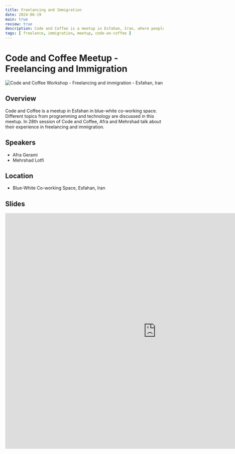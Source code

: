 ```yaml
---
title: Freelancing and Immigration
date: 2024-06-19
main: true
review: true
description: Code and Coffee is a meetup in Esfahan, Iran, where people discuss different topics related to programming and technology. In this session, Afra and Mehrshad talk about their experience in freelancing and immigration.
tags: [ freelance, immigration, meetup, code-an-coffee ]
---
```


# Code and Coffee Meetup - Freelancing and Immigration
<picture>
  <Image
    src='/static/images/events/code-an-coffee.jpg'
    alt = 'Code and Coffee Workshop - Freelancing and immigration - Esfahan, Iran'
    width ={1300}
    height={1300}
  />
</picture>

## Overview
Code and Coffee is a meetup in Esfahan in blue-white co-working space. Different topics from 
programming and technology are discussed in this meetup. In 28th session of Code and Coffee,
Afra and Mehrshad talk about their experience in freelancing and immigration. 

## Speakers
- Afra Gerami
- Mehrshad Lotfi

## Location
- Blue-White Co-working Space, Esfahan, Iran

## Slides

<iframe src="https://docs.google.com/presentation/d/e/2PACX-1vRXAHDG-VC7zGdxcY3-j01bebz2ke6SQ3tjGyxjyLP7fuHUUkVJDttpNSBLAMWKfwfJa7vOlrToIh4l/embed?start=false&loop=false&delayms=3000" frameborder="0" width="960" height="749" allowfullscreen="true" mozallowfullscreen="true" webkitallowfullscreen="true">
</iframe>



